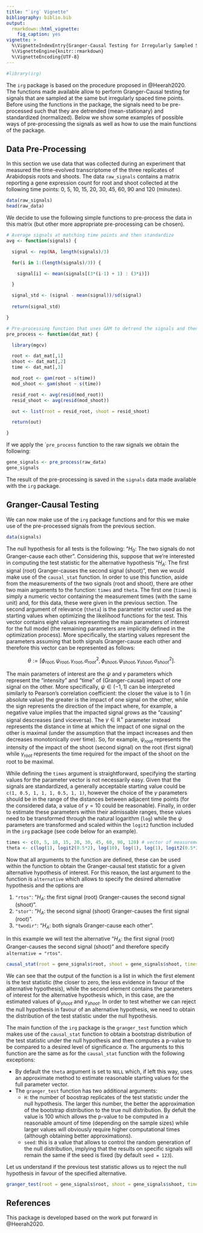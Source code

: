 ```yaml
---
title: "`irg` Vignette"
bibliography: biblio.bib
output: 
  rmarkdown::html_vignette:
    fig_caption: yes
vignette: >
  %\VignetteIndexEntry{Granger-Causal Testing for Irregularly Sampled Signals}
  %\VignetteEngine{knitr::rmarkdown}
  %\VignetteEncoding{UTF-8}
---
```


```r
#library(irg)
```

The `irg` package is based on the procedure proposed in @Heerah2020. The functions made available allow to perform Granger-Causal testing for signals that are sampled at the same but irregularly spaced time points. Before using the functions in the package, the signals need to be pre-processed such that they are detrended (mean-stationary) and standardized (normalized). Below we show some examples of possible ways of pre-processing the signals as well as how to use the main functions of the package.


## Data Pre-Processing

In this section we use data that was collected during an experiment that measured the time-evolved transcriptome of the three replicates of Arabidopsis roots and shoots. The data `raw_signals` contains a matrix reporting a gene expression count for root and shoot collected at the following time points: 0, 5, 10, 15, 20, 30, 45, 60, 90 and 120 (minutes).

```r
data(raw_signals)
head(raw_data)
```

We decide to use the following simple functions to pre-process the data in this matrix (but other more appropriate pre-processing can be chosen).

```r
# Average signals at matching time points and then standardize
avg <- function(signals) {

  signal <- rep(NA, length(signals)/3)

  for(i in 1:(length(signals)/3)) {

    signal[i] <- mean(signals[(3*(i-1) + 1) : (3*i)])

  }

  signal_std <- (signal - mean(signal))/sd(signal)
  
  return(signal_std)

}

# Pre-processing function that uses GAM to detrend the signals and then uses previous function to aggregate and normalize
pre_process <- function(dat_mat) {

  library(mgcv)

  root <- dat_mat[,1]
  shoot <- dat_mat[,2]
  time <- dat_mat[,3]

  mod_root <- gam(root ~ s(time))
  mod_shoot <- gam(shoot ~ s(time))

  resid_root <- avg(resid(mod_root))
  resid_shoot <- avg(resid(mod_shoot))

  out <- list(root = resid_root, shoot = resid_shoot)

  return(out)

}
```

If we apply the ``pre_process` function to the raw signals we obtain the following:

```r
gene_signals <- pre_process(raw_data)
gene_signals
```

The result of the pre-processing is saved in the `signals` data made available with the `irg` package.

## Granger-Causal Testing

We can now make use of the `irg` package functions and for this we make use of the pre-processed signals from the previous section.

```r
data(signals)
```

The null hypothesis for all tests is the following: "$H_0$: The two signals do not Granger-cause each other". Considering this, suppose that we're interested in computing the test statistic for the alternative hypothesis "$H_A$: The first signal (root) Granger-causes the second signal (shoot)", then we would make use of the `causal_stat` function. In order to use this function, aside from the measurements of the two signals (root and shoot), there are other two main arguments to the function: `times` and `theta`. The first one (`times`) is simply a numeric vector containing the measurement times (with the same unit) and, for this data, these were given in the previous section. The second argument of relevance (`theta`) is the parameter vector used as the starting values when optimizing the likelihood functions for the test. This vector contains eight values representing the main parameters of interest for the full model (the remaining parameters are implicitly defined in the optimization process). More specifically, the starting values represent the parameters assuming that both signals Granger-cause each other and therefore this vector can be represented as follows:

$$\theta := \big[\phi_{root},\, \psi_{root},\, \gamma_{root},\, \sigma_{root}^2,\, \phi_{shoot},\, \psi_{shoot},\, \gamma_{shoot},\, \sigma_{shoot}^2\big].$$

The main parameters of interest are the $\psi$ and $\gamma$ parameters which represent the "intensity" and "time" of (Granger-causal) impact of one signal on the other. More specifically, $\psi \in (-1, 1)$ can be interpreted similarly to Pearson's correlation coefficient: the closer the value is to 1 (in absolute value) the greater is the impact of one signal on the other, while the sign represents the direction of the impact where, for example, a negative value implies that the impacted signal grows as the "causing" signal descreases (and viceversa). The $\gamma \in \mathbb{R}^+$ parameter instead represents the distance in time at which the impact of one signal on the other is maximal (under the assumption that the impact increases and then decreases monotonically over time). So, for example, $\psi_{root}$ represents the intensity of the impact of the shoot (second signal) on the root (first signal) while $\gamma_{root}$ represents the time required for the impact of the shoot on the root to be maximal.

While defining the `times` argument is straightforward, specifying the starting values for the parameter vector is not necessarily easy. Given that the signals are standardized, a generally acceptable starting value could be `c(1, 0.5, 1, 1, 1, 0.5, 1, 1)`, however the choice of the $\gamma$ parameters should be in the range of the distances between adjacent time points (for the considered data, a value of $\gamma = 10$ could be reasonable). Finally, in order to estimate these parameters within their admissable ranges, these values need to be transformed through the natural logarithm (`log`) while the $\psi$ parameters are transformed and scaled within the `logit2` function included in the `irg` package (see code below for an example).

```r
times <- c(0, 5, 10, 15, 20, 30, 45, 60, 90, 120) # vector of measurement times
theta <- c(log(1), logit2(0.5*2), log(10), log(1), log(1), logit2(0.5*2), log(10), log(1)) # transformed starting values
```

Now that all arguments to the function are defined, these can be used within the function to obtain the Granger-causal test statistic for a given alternative hypothesis of interest. For this reason, the last argument to the function is `alternative` which allows to specify the desired alternative hypothesis and the options are

1. `"rtos"`: "$H_A$: the first signal (root) Granger-causes the second signal (shoot)".
2. `"stor"`: "$H_A$: the second signal (shoot) Granger-causes the first signal (root)".
2. `"twodir"`: "$H_A$: both signals Granger-cause each other".

In this example we will test the alternative "$H_A$: the first signal (root) Granger-causes the second signal (shoot)" and therefore specify `alternative = "rtos"`.

```r
causal_stat(root = gene_signals$root, shoot = gene_signals$shoot, times = times, theta = theta, alternative = "rtos")
```

We can see that the output of the function is a list in which the first element is the test statistic (the closer to zero, the less evidence in favour of the alternative hypothesis), while the second element contains the parameters of interest for the alternative hypothesis which, in this case, are the estimated values of $\psi_{shoot}$ and $\gamma_{shoot}$. In order to test whether we can reject the null hypothesis in favour of an alternative hypothesis, we need to obtain the distribution of the test statistic under the null hypothesis.

The main function of the `irg` package is the `granger_test` function which makes use of the `causal_stat` function to obtain a bootstrap distribution of the test statistic under the null hypothesis and then computes a p-value to be compared to a desired level of significance $\alpha$. The arguments to this function are the same as for the `causal_stat` function with the following exceptions:

- By default the `theta` argument is set to `NULL` which, if left this way, uses an approximate method to estimate reasonable starting values for the full parameter vector.
- The `granger_test` function has two additional arguments:
    - `H`: the number of boostrap replicates of the test statistic under the null hypothesis. The larger this number, the better the approximation of the bootstrap distribution to the true null distribution. By defult the value is 100 which allows the p-value to be computed in a reasonable amount of time (depending on the sample sizes) while larger values will obviously require higher computational times (although obtaining better approximations).
    - `seed`: this is a value that allows to control the random generation of the null distribution, implying that the results on specific signals will remain the same if the seed is fixed (by default `seed = 123`).

Let us understand if the previous test statistic allows us to reject the null hypothesis in favour of the specified alternative.

```r
granger_test(root = gene_signals$root, shoot = gene_signals$shoot, times = times, theta = theta, alternative = "rtos")
```

## References

This package is developed based on the work put forward in @Heerah2020.

